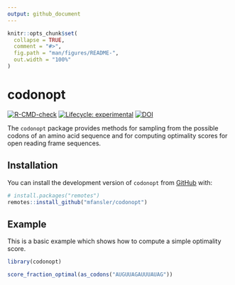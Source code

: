 ```yaml
---
output: github_document
---
```


<!-- README.md is generated from README.Rmd. Please edit that file -->

```r
knitr::opts_chunk$set(
  collapse = TRUE,
  comment = "#>",
  fig.path = "man/figures/README-",
  out.width = "100%"
)
```

# codonopt

<!-- badges: start -->
[![R-CMD-check](https://github.com/mfansler/codonopt/actions/workflows/R-CMD-check.yaml/badge.svg)](https://github.com/mfansler/codonopt/actions/workflows/R-CMD-check.yaml)
[![Lifecycle: experimental](https://img.shields.io/badge/lifecycle-experimental-orange.svg)](https://lifecycle.r-lib.org/articles/stages.html#experimental)
[![DOI](https://zenodo.org/badge/599736124.svg)](https://zenodo.org/doi/10.5281/zenodo.10845962)
<!-- badges: end -->

The `codonopt` package provides methods for sampling from the possible codons of 
an amino acid sequence and for computing optimality scores for open reading frame 
sequences.

## Installation

You can install the development version of `codonopt` from [GitHub](https://github.com/) with:

```r
# install.packages("remotes")
remotes::install_github("mfansler/codonopt")
```

## Example
This is a basic example which shows how to compute a simple optimality score.

```r
library(codonopt)

score_fraction_optimal(as_codons("AUGUUAGAUUUAUAG"))
```
